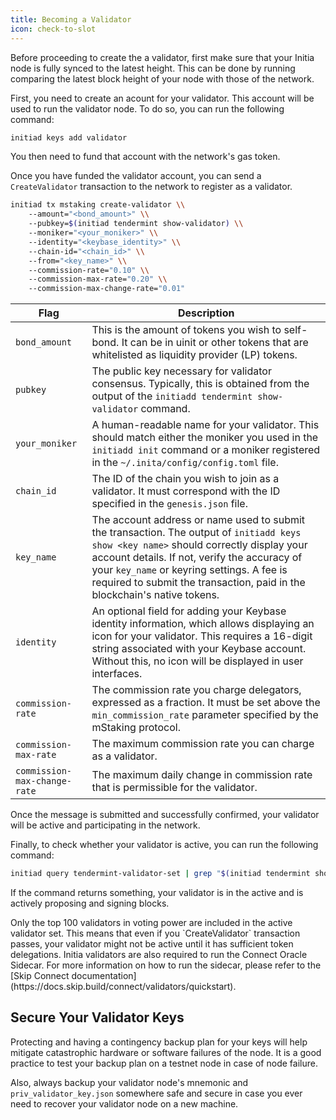 ```yaml
---
title: Becoming a Validator
icon: check-to-slot
---
```


<Note>
Before proceeding to create the a validator, first make sure that your Initia node is fully synced to the latest height. This can be done by running comparing the latest block height of your node with those of the network.
</Note>

<Steps>
<Step title="Create the Validator Account">

First, you need to create an acount for your validator. This account will be used to run the validator node. To do so, you can run the following command:

```sh
initiad keys add validator
```

You then need to fund that account with the network's gas token.

</Step>
<Step title="Register the Validator">

Once you have funded the validator account, you can send a `CreateValidator` transaction to the network to register as a validator.

```sh
initiad tx mstaking create-validator \\
    --amount="<bond_amount>" \\
    --pubkey=$(initiad tendermint show-validator) \\
    --moniker="<your_moniker>" \\
    --identity="<keybase_identity>" \\
    --chain-id="<chain_id>" \\
    --from="<key_name>" \\
    --commission-rate="0.10" \\
    --commission-max-rate="0.20" \\
    --commission-max-change-rate="0.01"
```

| Flag                         | Description                                                                                                                                                                                                                                                |
|------------------------------|------------------------------------------------------------------------------------------------------------------------------------------------------------------------------------------------------------------------------------------------------------|
| `bond_amount`                | This is the amount of tokens you wish to self-bond. It can be in uinit or other tokens that are whitelisted as liquidity provider (LP) tokens.                                                                                                              |
| `pubkey`                     | The public key necessary for validator consensus. Typically, this is obtained from the output of the `initiadd tendermint show-validator` command.                                                                                                          |
| `your_moniker`               | A human-readable name for your validator. This should match either the moniker you used in the `initiadd init` command or a moniker registered in the `~/.inita/config/config.toml` file.                                                                   |
| `chain_id`                   | The ID of the chain you wish to join as a validator. It must correspond with the ID specified in the `genesis.json` file.                                                                                                                                   |
| `key_name`                   | The account address or name used to submit the transaction. The output of `initiadd keys show <key name>` should correctly display your account details. If not, verify the accuracy of your `key_name` or keyring settings. A fee is required to submit the transaction, paid in the blockchain's native tokens. |
| `identity`                   | An optional field for adding your Keybase identity information, which allows displaying an icon for your validator. This requires a 16-digit string associated with your Keybase account. Without this, no icon will be displayed in user interfaces.      |
| `commission-rate`            | The commission rate you charge delegators, expressed as a fraction. It must be set above the `min_commission_rate` parameter specified by the mStaking protocol.                                                                                                |
| `commission-max-rate`        | The maximum commission rate you can charge as a validator.                                                                                                                                                                                                 |
| `commission-max-change-rate` | The maximum daily change in commission rate that is permissible for the validator.                                                                                                                                                                        |

Once the message is submitted and successfully confirmed, your validator will be active and participating in the network.

</Step>
<Step title="Checking Validator Activeness">

Finally, to check whether your validator is active, you can run the following command:

```sh
initiad query tendermint-validator-set | grep "$(initiad tendermint show-validator)"
```

If the command returns something, your validator is in the active and is actively proposing and signing blocks.

<Note>
Only the top 100 validators in voting power are included in the active validator set. This means that even if you `CreateValidator` transaction passes, your validator might not be active until it has sufficient token delegations.
</Note>
</Step>
<Step title="Running the Connect Oracle Sidecar">
Initia validators are also required to run the Connect Oracle Sidecar. For more information on how to run the sidecar, please refer to the [Skip Connect documentation](https://docs.skip.build/connect/validators/quickstart).

</Step>
</Steps>

## Secure Your Validator Keys

Protecting and having a contingency backup plan for your keys will help mitigate catastrophic hardware or software failures of the node. It is a good practice to test your backup plan on a testnet node in case of node failure.

Also, always backup your validator node's mnemonic and `priv_validator_key.json` somewhere safe and secure in case you ever need to recover your validator node on a new machine.

